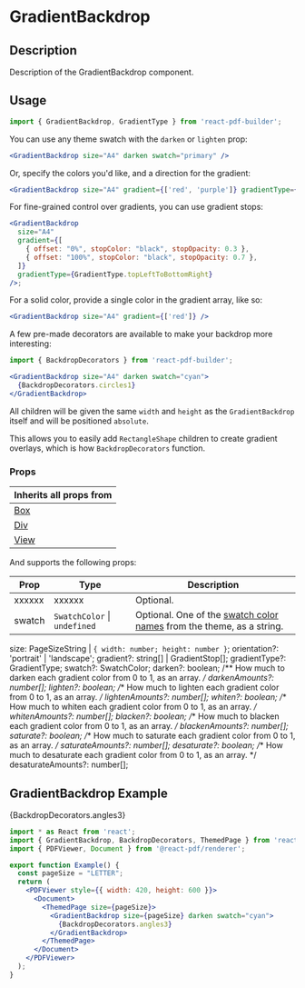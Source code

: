 

<Meta title="Documentation/Components/GradientBackdrop" />

<h1>GradientBackdrop</h1>

## Description

Description of the GradientBackdrop component.

## Usage

```jsx
import { GradientBackdrop, GradientType } from 'react-pdf-builder';
```

You can use any theme swatch with the `darken` or `lighten` prop:

```jsx
<GradientBackdrop size="A4" darken swatch="primary" />
```

Or, specify the colors you'd like, and a direction for the gradient:

```jsx
<GradientBackdrop size="A4" gradient={['red', 'purple']} gradientType={GradientType.leftToRight} />
```

For fine-grained control over gradients, you can use gradient stops:

```jsx
<GradientBackdrop
  size="A4"
  gradient={[
    { offset: "0%", stopColor: "black", stopOpacity: 0.3 },
    { offset: "100%", stopColor: "black", stopOpacity: 0.7 },
  ]}
  gradientType={GradientType.topLeftToBottomRight}
/>;
```

For a solid color, provide a single color in the gradient array, like so:

```jsx
<GradientBackdrop size="A4" gradient={['red']} />
```

A few pre-made decorators are available to make your backdrop more interesting:

```jsx
import { BackdropDecorators } from 'react-pdf-builder';

<GradientBackdrop size="A4" darken swatch="cyan">
  {BackdropDecorators.circles1}
</GradientBackdrop>
```

All children will be given the same `width` and `height` as the `GradientBackdrop` itself and will be positioned `absolute`. 

This allows you to easily add `RectangleShape` children to create gradient overlays, which is how `BackdropDecorators` function.

### Props

| Inherits all props from                                                                                      |
| ------------------------------------------------------------------------------------------------------------ |
| [Box](https://justinmahar.github.io/react-pdf-builder/?path=/docs/documentation-components-box--docs)        |
| [Div](https://justinmahar.github.io/react-pdf-builder/?path=/docs/documentation-components-basics-div--docs) |
| [View](https://react-pdf.org/components#view)                                                                |

And supports the following props:

| Prop   | Type                             | Description                                                                                                                                                                  |
| ------ | -------------------------------- | ---------------------------------------------------------------------------------------------------------------------------------------------------------------------------- |
| xxxxxx | xxxxxx                           | Optional.                                                                                                                                                                    |
| swatch | `SwatchColor` &#124; `undefined` | Optional. One of the [swatch color names](https://justinmahar.github.io/react-pdf-builder/?path=/docs/documentation-themes--docs#swatch-colors) from the theme, as a string. |


  size: PageSizeString | `{ width: number; height: number }`;
  orientation?: 'portrait' | 'landscape';
  gradient?: string[] | GradientStop[];
  gradientType?: GradientType;
  swatch?: SwatchColor;
  darken?: boolean;
  /** How much to darken each gradient color from 0 to 1, as an array. */
  darkenAmounts?: number[];
  lighten?: boolean;
  /** How much to lighten each gradient color from 0 to 1, as an array. */
  lightenAmounts?: number[];
  whiten?: boolean;
  /** How much to whiten each gradient color from 0 to 1, as an array. */
  whitenAmounts?: number[];
  blacken?: boolean;
  /** How much to blacken each gradient color from 0 to 1, as an array. */
  blackenAmounts?: number[];
  saturate?: boolean;
  /** How much to saturate each gradient color from 0 to 1, as an array. */
  saturateAmounts?: number[];
  desaturate?: boolean;
  /** How much to desaturate each gradient color from 0 to 1, as an array. */
  desaturateAmounts?: number[];

## GradientBackdrop Example

<DocsPDF>
  <GradientBackdrop size="LETTER" darken swatch="cyan">
    {BackdropDecorators.angles3}
  </GradientBackdrop>
</DocsPDF>

```jsx
import * as React from 'react';
import { GradientBackdrop, BackdropDecorators, ThemedPage } from 'react-pdf-builder';
import { PDFViewer, Document } from '@react-pdf/renderer';

export function Example() {
  const pageSize = "LETTER";
  return (
    <PDFViewer style={{ width: 420, height: 600 }}>
      <Document>
        <ThemedPage size={pageSize}>
          <GradientBackdrop size={pageSize} darken swatch="cyan">
            {BackdropDecorators.angles3}
          </GradientBackdrop>
        </ThemedPage>
      </Document>
    </PDFViewer>
  );
}
```

